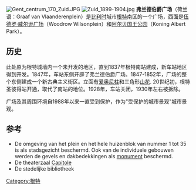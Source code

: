 [[File:Gent_centrum_170_Zuid.JPG|thumb]]
[[File:Zuid_1899-1904.jpg|thumb]]
'''弗兰德伯爵广场 '''（荷兰语：Graaf van Vlaanderenplein）是[[比利时|比利时]]城市[[根特|根特]]南区的一个广场，西面是[[伍德罗·威尔逊广场_(根特)|伍德罗·威尔逊广场]]（Woodrow Wilsonplein）和[[阿尔贝国王公园|阿尔贝国王公园]]（Koning Albert Park）。

==历史==
此处原为根特城墙内一个未开发的地区，直到1837年根特南站建成，新车站地区得到开发。1847年，车站东侧开辟了弗兰德伯爵广场。1847-1852年，广场的整个东侧建成一个新古典主义街区。立面有[[爱奥尼柱式|爱奥尼柱]]和三角形[[山花|山花]]. 20世纪初，根特圣彼得站开通，取代了南站的地位。1928年，车站关闭，1930年左右被拆除。

广场及其周围环境自1988年以来一直受到保护，作为"受保护的城市景观"城市景观。

== 参考 ==
* De omgeving van het plein en het hele huizenblok van nummer 1 tot 35 is als stadsgezicht beschermd. Ook van de individuele gebouwen werden de gevels en dakbedekkingen als [[monument_(erfgoed)|monument]] beschermd.
* De theaterzaal [[Capitole|Capitole]]
* De stedelijke bibliotheek
{{References}}
[[Category:根特|Category:根特]]